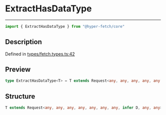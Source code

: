 

# ExtractHasDataType

<div class="api-docs__separator" data-reactroot="">

---

</div><div class="api-docs__import" data-reactroot="">

```ts
import { ExtractHasDataType } from "@hyper-fetch/core"
```

</div><div class="api-docs__section">

## Description

</div><div class="api-docs__description"><span class="api-docs__do-not-parse">



</span></div><p class="api-docs__definition">

Defined in [types/fetch.types.ts:42](https://github.com/BetterTyped/hyper-fetch/blob/cc329b91/packages/core/src/types/fetch.types.ts#L42)

</p><div class="api-docs__section">

## Preview

</div><div class="api-docs__preview type single">

```ts
type ExtractHasDataType<T> = T extends Request<any, any, any, any, any, any, any, infer  D, any, any> ? D : never;
```

</div><div class="api-docs__section">

## Structure

</div><div class="api-docs__returns">

```ts
T extends Request<any, any, any, any, any, any, any, infer D, any, any> ? D : never
```

</div>